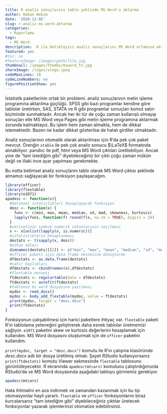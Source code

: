 ```yaml
---
title: R analiz sonuçlarını tablo şeklinde MS Word'a aktarma
author: Hakan Hekim
date: '2020-11-05'
slug: r-analiz-ms-word-aktarma
categories:
  - Raporlama
tags:
  - MS Word
description:  R ile betimleyici analiz sonuçlarını MS Word ortamına aktaran bir fonksiyon.
featured: yes
#toc: no
#featureImage: /images/path/file.jpg
thumbnail: /images/thumbs/msword_tn.jpg
shareImage: /logos/slogo.jpeg
codeMaxLines: 10
codeLineNumbers: no
figurePositionShow: yes
---
```


İstatistik paketlerinin ortak bir problemi. analiz sonuçlarının metin işleme programına aktarılma güçlüğü. SPSS gibi bazı programlar kendine göre tablolar üretirken, SAS, STATA ve R gibi programlar sonuçları komut satırı biçiminde sunmaktadır. Ancak her iki tür de çoğu zaman kullanışlı olmayıp sonuçları elle MS Word veya Pages gibi metin işleme programına aktarmak zorunda kalmaktayız. Bu işlem hem zaman almakta, hem de dikkat istemektedir. Bazen ne kadar dikkat gösterilse de hatalı girdiler olmaktadır.

Analiz sonuçlarının otomatik olarak aktarılması için R'da pek çok paket mevcut. Örenğin `xtable` ile pek çok analiz sonucu $\LaTeX$ formatında alınabiliyor. pandoc ile pdf, html veya MS Word çıktıları üretilebiliyor. Ancak yine de "tam istediğim gibi" diyebileceğiniz bir çıktı çoğu zaman mükün değil ve illaki ince ayar yapılması gerekmekte.

Bu notta betimsel analiz sonuçlarını tablo olarak MS Word çıktısı şeklinde almamızı sağlayacak bir fonksiyon paylaşacağım.

```r
library(officer) 
library(flextable) 
library(e1071) 
apadesc <- function(x){ 
  #betimsel istatistikleri hesaplayacak fonksiyon 
  desc <- function(x) { 
    funs <- c(min, max, mean, median, sd, mad, skewness, kurtosis) 
    lapply(funs, function(f) round(f(x, na.rm = TRUE), digits = 2)) 
  } 
  #verisetinin sadece numerik sütunlarının seçilmesi 
  x <- x[unlist(lapply(x, is.numeric))] 
  #istatistiklerin hesaplanması 
  destats <- t(sapply(x, desc)) 
  #sütun adları 
  dimnames(destats)[[2]] <- c("min", "max", "mean", "median", "sd", "mad", "skew", "kurtosis") 
  #officer paketi için data frame nesnesine dönüştürme 
  dfdestats <- as.data.frame(destats) 
  #satır başlıkları 
  dfdestats <- cbind(names(x),dfdestats) 
  #flextable nesnesi 
  ftdestats <- regulartable(data = dfdestats) 
  ftdestats <- autofit(ftdestats) 
  #tablonun ms word dosyasına yazılması 
  mydoc <- read_docx() 
  mydoc <- body_add_flextable(mydoc, value = ftdestats) 
  print(mydoc, target = "desc.docx") 
  print(ftdestats) 
}
```

Fonksiyonun çalışabilmesi için harici paketlere ihtiyaç var. `flextable` paketi R'ın tablolama yeteneğini geliştirerek daha esnek tablolar üretmemizi sağlıyor. `e1071` paketini skew ve kurtosis değerlerini hesaplamak için kullandım. MS Word dosyasını oluşturmak için de `officer` paketini kullandım.

`print(mydoc, target = "desc.docx")` komutu ile R'ın çalışma klasöründe *desc.docx* adlı bir dosya üretilmiş olmalı. Şayet *RStudio* kullanıyorsanız `print(ftdestats)` komutu Viewer sekmesinde `flextable` tablosunu görüntüleyecektir. R ekranında `apadesc(mtcars)` komutunu çalıştırdığımızda RStudio'da ve MS Word dosyasında aşağıdaki tabloyu görmemiz gerekiyor.

```r
apadesc(mtcars)
```

Hata ihtimalini en aza indirmek ve zamandan kazanmak için bu tip otomasyonlar hayli yararlı. `flextable` ve `officer` fonksiyonlarını biraz kurcalarsanız "tam istediğim gibi" diyebileceğiniz çıktılar üretecek fonksiyonlar yazarak işlemlerinizi otomatize edebilirsiniz.


